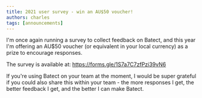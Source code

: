 ```yaml
---
title: 2021 user survey - win an AU$50 voucher!
authors: charles
tags: [announcements]
---
```


I'm once again running a survey to collect feedback on Batect, and this year I'm offering an AU$50 voucher (or equivalent in your local currency) as a prize to encourage responses.

The survey is available at: https://forms.gle/1S7a7C7zfPzi39vN6

If you're using Batect on your team at the moment, I would be super grateful if you could also share this within your team - the more responses I get, the better feedback I get,
and the better I can make Batect.
